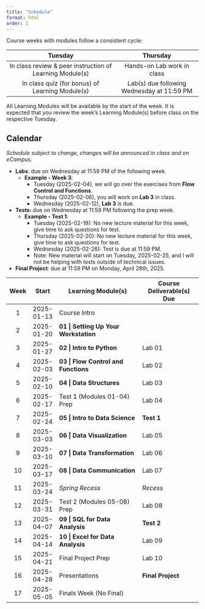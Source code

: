 ```yaml
---
title: "Schedule"
format: html
order: 1
---
```


Course weeks with modules follow a consistent cycle:

| Tuesday                                                  | Thursday                                   |
|:--------------------------------------------------------:|:------------------------------------------:|
| In class review & peer instruction of Learning Module(s) | Hands-on Lab work in class                 |
| In class quiz (for bonus) of Learning Module(s)          | Lab(s) due following Wednesday at 11:59 PM |

::: {.callout-tip}
All Learning Modules will be available by the start of the week. It is expected that you review the week's Learning Module(s) before class on the respective Tuesday.
:::

## Calendar

*Schedule subject to change, changes will be announced in class and on eCampus.*

- **Labs**: due on Wednesday at 11:59 PM of the following week.
  - **Example - Week 3**:
    - Tuesday (2025-02-04), we will go over the exercises from **Flow Control and Functions**.
    - Thursday (2025-02-06), you will work on **Lab 3** in class.
    - Wednesday (2025-02-12), **Lab 3** is due.
- **Tests**: due on Wednesday at 11:59 PM following the prep week.
  - **Example - Test 1**:
    - Tuesday (2025-02-18): No new lecture material for this week, give time to ask questions for test.
    - Thursday (2025-02-20): No new lecture material for this week, give time to ask questions for test.
    - Wednesday (2025-02-26): Test is due at 11:59 PM. 
    - Note: New material will start on Tuesday, 2025-02-25, and I will not be helping with tests outside of technical issues.
- **Final Project**: due at 11:59 PM on Monday, April 28th, 2025.

::: {.column-body-outset}
| Week | Start      | Learning Module(s)                    | Course Deliverable(s) Due |
|:----:|:----------:|---------------------------------------|---------------------------|
| 1    | 2025-01-13 | Course Intro                          |                           |
| 2    | 2025-01-20 | **01 \| Setting Up Your Workstation** |                           |
| 3    | 2025-01-27 | **02 \| Intro to Python**             | Lab 01                    |
| 4    | 2025-02-03 | **03 \| Flow Control and Functions**  | Lab 02                    |
| 5    | 2025-02-10 | **04 \| Data Structures**             | Lab 03                    |
| 6    | 2025-02-17 | Test 1 (Modules 01-04) Prep           | Lab 04                    |
| 7    | 2025-02-24 | **05 \| Intro to Data Science**       | **Test 1**                |
| 8    | 2025-03-03 | **06 \| Data Visualization**          | Lab 05                    |
| 9    | 2025-03-10 | **07 \| Data Transformation**         | Lab 06                    |
| 10   | 2025-03-17 | **08 \| Data Communication**          | Lab 07                    |
| 11   | 2025-03-24 | *Spring Recess*                       | *Recess*                  |
| 12   | 2025-03-31 | Test 2 (Modules 05-08) Prep           | Lab 08                    |
| 13   | 2025-04-07 | **09 \| SQL for Data Analysis**       | **Test 2**                |
| 14   | 2025-04-14 | **10 \| Excel for Data Analysis**     | Lab 09                    |
| 15   | 2025-04-21 | Final Project Prep                    | Lab 10                    |
| 16   | 2025-04-28 | Presentations                         | **Final Project**         |
| 17   | 2025-05-05 | Finals Week (No Final)                |                           |
:::
